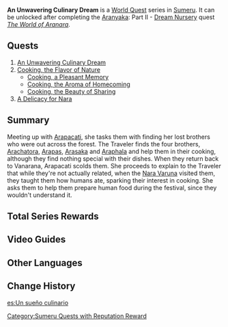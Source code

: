 {{Chapter Infobox
|type          = World
|image         = World Quest Children of the Forest.png
|region        = Sumeru
|worldQuestReq = [[The World of Aranara]]
|rep           = Sumeru
|repOrder      = 478
}}
'''An Unwavering Culinary Dream''' is a [[World Quest]] series in [[Sumeru]]. It can be unlocked after completing the [[Aranyaka]]: Part II - [[Dream Nursery]] quest ''[[The World of Aranara]]''.

==Quests==
# [[An Unwavering Culinary Dream (Quest)|An Unwavering Culinary Dream]]
# [[Cooking, the Flavor of Nature]]
#* [[Cooking, a Pleasant Memory]]
#* [[Cooking, the Aroma of Homecoming]]
#* [[Cooking, the Beauty of Sharing]]
# [[A Delicacy for Nara]]

==Summary==
Meeting up with [[Arapacati]], she tasks them with finding her lost brothers who were out across the forest. The Traveler finds the four brothers, [[Arachatora]], [[Arapas]], [[Arasaka]] and [[Araphala]] and help them in their cooking, although they find nothing special with their dishes. When they return back to Vanarana, Arapacati scolds them. She proceeds to explain to the Traveler that while they're not actually related, when the [[Traveler's Sibling|Nara Varuna]] visited them, they taught them how humans ate, sparking their interest in cooking. She asks them to help them prepare human food during the festival, since they wouldn't understand it.

==Total Series Rewards==
{{Event Rewards
|type                        = Quest
|Adventure EXP               = 1,200
|Primogem                    = 160
|Hero's Wit                  = 10
|Mora                        = 120,000
|Mystic Enhancement Ore      = 4
|Recipe: Masala Cheese Balls = 1
|Recipe: Mushroom Hodgepodge = 1
|Recipe: Selva Salad         = 1
|sort                        = Adventure EXP,Primogem,Hero's Wit,Mora,Mystic Enhancement Ore,Recipe: Masala Cheese Balls,Recipe: Mushroom Hodgepodge,Recipe: Selva Salad
}}

==Video Guides==
{{EVT
|video1   = https://youtu.be/qgWsLCbHoHo
|caption1 = Quick Guide: An Unwavering Culinary Dream

|video2   = https://youtu.be/x5sBoBG7zfw
|caption2 = An Unwavering Culinary Dream Guide
}}

==Other Languages==
{{Other Languages
|en      = An Unwavering Culinary Dream
|zhs     = 愿为一炊之梦
|zhs_rm  = Yuàn Wéi Yī Chuī zhī Mèng
|zht     = 願為一炊之夢
|zht_rm  = Yuàn Wéi Yī Chuī zhī Mèng
|zh_tl   = 
|ja      = 一炊の夢
|ja_rm   = Issui no Yume
|ja_tl   = An Empty Dream
|ko      = 찰나의 꿈을 바라며
|ko_rm   = Challa-ui Kkumeul Baramyeo
|ko_tl   = Wishing Momentary Dream
|es      = Un sueño culinario
|es_tl   = A Culinary Dream
|fr      = Un rêve culinaire inébranlable
|fr_tl   = An Unwavering Culinary Dream
|ru      = Кулинарная мечта
|ru_tl   = Culinary Dream
|th      = ความฝันอันแน่วแน่ในการทำอาหาร
|th_rm   = 
|th_tl   = 
|vi      = Nguyện Vì Giấc Mộng Không Thành
|vi_tl   = For an Unfulfilled Dream
|de      = Eingetaucht in einen unwirklichen Traum
|de_tl   = Immersed in an Unreal Dream
|id      = Impian Kuliner
|id_tl   = Culinary Dream
|pt      = Um Sonho Culinário
|pt_tl   = A Culinary Dream
|tr      = Sarsılmaz Bir Mutfak Hayali
|tr_tl   = 
|it      = Un incrollabile sogno culinario
|it_tl   = 
}}

==Change History==
{{Change History|3.0}}
[[Category:Sumeru Quests with Reputation Reward]]

[[es:Un sueño culinario]]